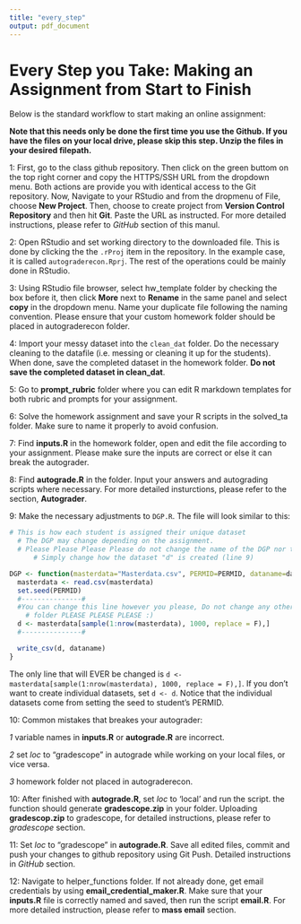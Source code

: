 ```yaml
---
title: "every_step"
output: pdf_document
---
```


#  Every Step you Take: Making an Assignment from Start to Finish

Below is the standard workflow to start making an online assignment:

**Note that this needs only be done the first time you use the Github. If you have the files on your local drive, please skip this step. Unzip the files in your desired filepath.** 

1: First, go to the class github repository. Then click on the green buttom on the top right corner and copy the HTTPS/SSH URL from the dropdown menu. Both actions are provide you with identical access to the Git repository. Now, Navigate to your RStudio and from the dropmenu of File, choose __New Project__. Then, choose to create project from __Version Control Repository__ and then hit __Git__. Paste the URL as instructed. For more detailed instructions, please refer to _GitHub_ section of this manul. 
\begin{center}
\frame{\includegraphics[width=5in]{pictures/v_git_clone.png} }
\end{center}
\begin{center}
\frame{\includegraphics[width=5in]{pictures/R_Project.png} }
\end{center}
\begin{center}
\frame{\includegraphics[width=5in]{pictures/R_VC.png} }
\end{center}
\begin{center}
\frame{\includegraphics[width=5in]{pictures/R_Git.png} }
\end{center}
2: Open RStudio and set working directory to the downloaded file. This is done by clicking the  the `.rProj` item in the repository. In the example case, it is called `autograderecon.Rprj`. The rest of the operations could be mainly done in RStudio.

3: Using RStudio file browser, select hw_template folder by checking the box before it, then click __More__ next to __Rename__ in the same panel and select __copy__ in the dropdown menu. Name your duplicate file following the naming convention. Please ensure that your custom homework folder should be placed in autograderecon folder. 
\begin{center}
\frame{\includegraphics[width=5in]{pictures/v_git_copy.png} }
\end{center}

4: Import your messy dataset into the `clean_dat` folder. Do the necessary cleaning to the datafile (i.e. messing or cleaning it up for the students). When done, save the completed dataset in the homework folder. **Do not save the completed dataset in clean_dat**.

5: Go to __prompt_rubric__ folder where you can edit R markdown templates for both rubric and prompts for your assignment. 

6: Solve the homework assignment and save your R scripts in the solved_ta folder. Make sure to name it properly to avoid confusion.

7: Find __inputs.R__ in the homework folder, open and edit the file according to your assignment. Please make sure the inputs are correct or else it can break the autograder.

\begin{center}
\frame{\includegraphics[width=5in]{pictures/vrinput.png} }
\end{center}


8: Find __autograde.R__ in the folder. Input your answers and autograding scripts where necessary. For more detailed insturctions, please refer to the section, __Autograder__.

9: Make the necessary adjustments to `DGP.R`. The file will look similar to this:

```r
# This is how each student is assigned their unique dataset
  # The DGP may change depending on the assignment. 
  # Please Please Please Please do not change the name of the DGP nor the inputs of the DGP
      # Simply change how the dataset "d" is created (line 9)

DGP <- function(masterdata="Masterdata.csv", PERMID=PERMID, dataname=dataname){
  masterdata <- read.csv(masterdata)
  set.seed(PERMID)
  #---------------#
  #You can change this line however you please, Do not change any other lines in the 
    # folder PLEASE PLEASE PLEASE :) 
  d <- masterdata[sample(1:nrow(masterdata), 1000, replace = F),]
  #---------------#

  write_csv(d, dataname)
}

```

The only line that will EVER be changed is `d <- masterdata[sample(1:nrow(masterdata), 1000, replace = F),]`. If you don't want to create individual datasets, set `d <- d`. Notice that the individual datasets come from setting the seed to student's PERMID.

10: Common mistakes that breakes your autograder: 

  _1_ variable names in __inputs.R__ or __autograde.R__ are incorrect. 


  _2_ set _loc_ to "gradescope" in autograde while working on your local files, or vice versa. 

  _3_ homework folder not placed in autograderecon. 

10: After finished with __autograde.R__, set _loc_ to 'local' and run the script. the function should generate __gradescope.zip__ in your folder. Uploading __gradescop.zip__ to gradescope, for detailed instructions, please refer to _gradescope_ section. 

11: Set _loc_ to "gradescope" in __autograde.R__. Save all edited files, commit and push your changes to github repository using Git Push. Detailed instructions in _GitHub_ section.

12: Navigate to helper_functions folder. If not already done, get email credentials by using __email_credential_maker.R__.  Make sure that your __inputs.R__ file is correctly named and saved, then run the script __email.R__. For more detailed instruction, please refer to __mass email__ section. 
